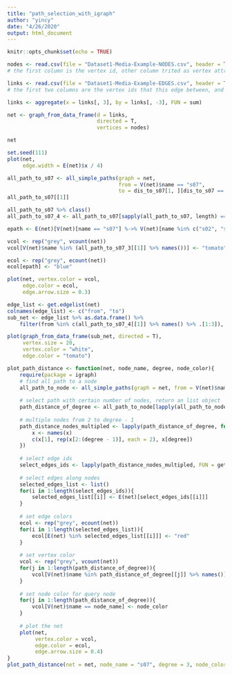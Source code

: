 ```yaml
---
title: "path_selection_with_igraph"
author: "yincy"
date: "4/26/2020"
output: html_document
---
```


```r
knitr::opts_chunk$set(echo = TRUE)
```


```r
nodes <- read.csv(file = "Dataset1-Media-Example-NODES.csv", header = TRUE, as.is = TRUE)
# the first column is the vertex id, other column trited as vertex attributes

links <- read.csv(file = "Dataset1-Media-Example-EDGES.csv", header = TRUE, as.is = TRUE)
# the first two columns are the vertex ids that this edge between, and the other columns are the edge attributes
```


```r
links <- aggregate(x = links[, 3], by = links[, -3], FUN = sum)
```


```r
net <- graph_from_data_frame(d = links, 
                             directed = T, 
                             vertices = nodes)
```

```r
net
```

```r
set.seed(111)
plot(net, 
     edge.width = E(net)$x / 4)
```


```r
all_path_to_s07 <- all_simple_paths(graph = net, 
                                    from = V(net)$name == "s07", 
                                    to = dis_to_s07[1, ][dis_to_s07 == 3] %>% names())
all_path_to_s07[[1]]
```


```r
all_path_to_s07 %>% class()
all_path_to_s07_4 <- all_path_to_s07[sapply(all_path_to_s07, length) == 4]
```


```r
epath <- E(net)[V(net)[name == "s07"] %->% V(net)[name %in% c("s02", "s06", "s15", "s17")]]
```


```r
vcol <- rep("grey", vcount(net))
vcol[V(net)$name %in% (all_path_to_s07_3[[1]] %>% names())] <- "tomato"

ecol <- rep("grey", ecount(net))
ecol[epath] <- "blue"

plot(net, vertex.color = vcol, 
     edge.color = ecol, 
     edge.arrow.size = 0.3)
```


```r
edge_list <- get.edgelist(net)
colnames(edge_list) <- c("from", "to")
sub_net <- edge_list %>% as.data.frame() %>% 
    filter(from %in% c(all_path_to_s07_4[[1]] %>% names() %>% .[1:3]), to %in% c(all_path_to_s07_4[[1]] %>% names() %>% .[2:4]))

plot(graph_from_data_frame(sub_net, directed = T), 
     vertex.size = 20, 
     vertex.color = "white", 
     edge.color = "tomato")
```


```r
plot_path_distance <- function(net, node_name, degree, node_color){
    require(package = igraph)
    # find all path to a node
    all_path_to_node <- all_simple_paths(graph = net, from = V(net)$name == node_name, to = V(net))
    
    # select path with certain number of nodes, return an list object
    path_distance_of_degree <- all_path_to_node[lapply(all_path_to_node, length) == degree]
    
    # multiple nodes from 2 to degree - 1
    path_distance_nodes_multipled <- lapply(path_distance_of_degree, function(x){
        x <- names(x)
        c(x[1], rep(x[2:(degree - 1)], each = 2), x[degree])
    })
    
    # select edge ids  
    select_edges_ids <- lapply(path_distance_nodes_multipled, FUN = get.edge.ids, graph = net, directed = T)
    
    # select edges along nodes  
    selected_edges_list <- list()
    for(i in 1:length(select_edges_ids)){
        selected_edges_list[[i]] <- E(net)[select_edges_ids[[i]]]
    }
    
    # set edge colors 
    ecol <- rep("grey", ecount(net))
    for(i in 1:length(selected_edges_list)){
        ecol[E(net) %in% selected_edges_list[[i]]] <- "red"
    }
    
    # set vertex color  
    vcol <- rep("grey", vcount(net))
    for(j in 1:length(path_distance_of_degree)){
        vcol[V(net)$name %in% path_distance_of_degree[[j]] %>% names()] <- "tomato"
    }
    
    # set node color for query node
    for(j in 1:length(path_distance_of_degree)){
        vcol[V(net)$name == node_name] <- node_color
    }
    
    # plot the net
    plot(net, 
         vertex.color = vcol, 
         edge.color = ecol, 
         edge.arrow.size = 0.4)
}
plot_path_distance(net = net, node_name = "s07", degree = 3, node_color = "tomato")
```






